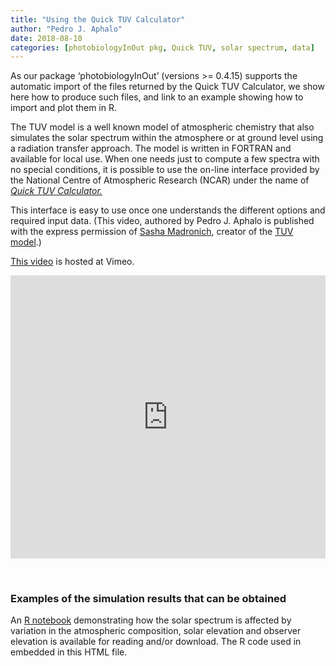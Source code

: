 ```yaml
---
title: "Using the Quick TUV Calculator"
author: "Pedro J. Aphalo"
date: 2018-08-10
categories: [photobiologyInOut pkg, Quick TUV, solar spectrum, data]
---
```


As our package 'photobiologyInOut' (versions \>= 0.4.15) supports the automatic import of the files returned by the Quick TUV Calculator, we show here how to produce such files, and link to an example showing how to import and plot them in R.

The TUV model is a well known model of atmospheric chemistry that also simulates the solar spectrum within the atmosphere or at ground level using a radiation transfer approach. The model is written in FORTRAN and available for local use. When one needs just to compute a few spectra with no special conditions, it is possible to use the on-line interface provided by the National Centre of Atmospheric Research (NCAR) under the name of [*Quick TUV Calculator.*](http://cprm.acom.ucar.edu/Models/TUV/Interactive_TUV/)

This interface is easy to use once one understands the different options and required input data. (This video, authored by Pedro J. Aphalo is published with the express permission of [Sasha Madronich](https://staff.ucar.edu/users/sasha), creator of the [TUV model](https://www2.acom.ucar.edu/modeling/tropospheric-ultraviolet-and-visible-tuv-radiation-model).)

[This video](https://vimeo.com/801545088) is hosted at Vimeo.

::: {style="padding:89.87% 0 0 0;position:relative;"}
<iframe src="https://player.vimeo.com/video/801545088?h=5c92db2d35&amp;badge=0&amp;autopause=0&amp;player_id=0&amp;app_id=58479" frameborder="0" allow="autoplay; fullscreen; picture-in-picture" allowfullscreen style="position:absolute;top:0;left:0;width:100%;height:100%;" title="quickTUV-01d">

</iframe>
:::

```{=html}
<script src="https://player.vimeo.com/api/player.js"></script>
```

</br>

### Examples of the simulation results that can be obtained

An [R notebook](https://docs.r4photobiology.info/articles/sun-article.nb.html) demonstrating how the solar spectrum is affected by variation in the atmospheric composition, solar elevation and observer elevation is available for reading and/or download. The R code used in embedded in this HTML file.
